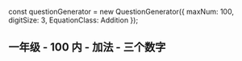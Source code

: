 
const questionGenerator = new QuestionGenerator({
	maxNum: 100,
	digitSize: 3,
	EquationClass: Addition
});

<Meta title="一年级/100内/加法/三个数字" parameters={defaultDocParams()} />

## 一年级 - 100 内 - 加法 - 三个数字

<Canvas className="custom-docs-story">
	<QuizContainer questionGenerator={questionGenerator} />
</Canvas>
